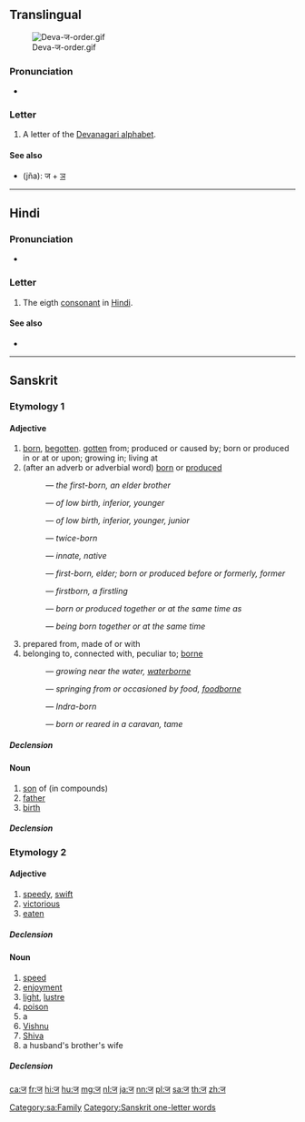 {{character info/new}}
{{also|ज़}}
==Translingual==
[[File:Deva-ज-order.gif|thumb]]

===Pronunciation===
* {{IPA|/dʒə/|lang=mul}}

===Letter===
{{mul-Deva|ja}}

# A letter of the [[Devanagari alphabet]].

====See also====
* {{l|mul|ज्ञ}} (jña): ज + [[ञ]]

----

==Hindi==

===Pronunciation===
* {{IPA|[d͡ʒə̯]|lang=hi}}

===Letter===
{{head|hi|letter}}

# The eigth [[consonant]] in [[Hindi]].

====See also====
* {{list:Devanagari script letters/hi}}

----

==Sanskrit==

===Etymology 1===

====Adjective====
{{head|sa|adjective|sc=Deva|tr=ja}}

# [[born]], [[begotten]]. [[gotten]] from; produced or caused by; born or produced in or at or upon; growing in; living at
# (after an adverb or adverbial word) [[born]] or [[produced]]
#: {{m|sa|sc=Deva|अग्रज|tr=ágra-ja}} — ''the first-born, an elder brother''
#: {{m|sa|sc=Deva|अवरज|tr=ávara-já}} — ''of low birth, inferior, younger''
#: {{m|sa|sc=Deva|अवरज|tr=éka-já}} — ''of low birth, inferior, younger, junior''
#: {{m|sa|sc=Deva|द्विज|tr=dvi-já}} — ''twice-born''
#: {{m|sa|sc=Deva|निज|tr=ni-já}} — ''innate, native''
#: {{m|sa|sc=Deva|पूर्वज|tr=pū́rva-já}} — ''first-born, elder; born or produced before or formerly, former''
#: {{m|sa|sc=Deva|प्रथमज|tr=prathamá-já}} — ''firstborn, a firstling''
#: {{m|sa|sc=Deva|सहज|tr=sahá-já}} — ''born or produced together or at the same time as''
#: {{m|sa|sc=Deva|साकंज|tr=sākaṃ-já}} — ''being born together or at the same time''
# prepared from, made of or with
# belonging to, connected with, peculiar to; [[borne]]
#: {{m|sa|sc=Deva|अनूपज|tr=anūpá-ja}} — ''growing near the water, [[waterborne]]''
#: {{m|sa|sc=Deva|अन्नज|tr=anna-ja}} — ''springing from or occasioned by food, [[foodborne]]''
#: {{m|sa|sc=Deva|शक्रज|tr=śakrá-ja}} — ''Indra-born''
#: {{m|sa|sc=Deva|सार्थज|tr=sā-rtha-ja}} — ''born or reared in a caravan, tame''

=====Declension=====
{{sa-decl-adj|ज||j||a|ā|a}}

====Noun====
{{sa-noun|tr=ja|g=m}}

# [[son]] of (in compounds)
# [[father]]
# [[birth]]

=====Declension=====
{{sa-decl-noun-a-m|ज||j|}}

===Etymology 2===

====Adjective====
{{head|sa|adjective|sc=Deva|tr=ja}}

# [[speedy]], [[swift]]
# [[victorious]]
# [[eaten]]

=====Declension=====
{{sa-decl-adj|ज||j||a|ā|a}}

====Noun====
{{sa-noun|tr=ja|g=m}}

# [[speed]]
# [[enjoyment]]
# [[light]], [[lustre]]
# [[poison]]
# a {{m|sa|sc=Deva|पिशाच|tr=piśāca||fiend, ogre, demon, imp, malevolent or devilish being}}
# [[Vishnu]]
# [[Shiva]]
# a husband's brother's wife

=====Declension=====
{{sa-decl-noun-a-m|ज||j|}}

[[Category:sa:Family]]
[[Category:Sanskrit one-letter words]]

[[ca:ज]]
[[fr:ज]]
[[hi:ज]]
[[hu:ज]]
[[mg:ज]]
[[nl:ज]]
[[ja:ज]]
[[nn:ज]]
[[pl:ज]]
[[sa:ज]]
[[th:ज]]
[[zh:ज]]